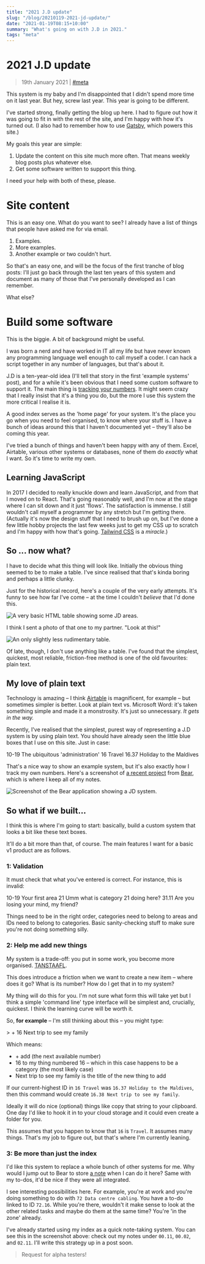 ```yaml
---
title: "2021 J.D update"
slug: "/blog/20210119-2021-jd-update/"
date: "2021-01-19T08:15+10:00"
summary: "What's going on with J.D in 2021."
tags: "meta"
---
```



# 2021 J.D update

> 19th January 2021 | [#meta](/blog/tags/meta/)

This system is my baby and I'm disappointed that I didn't spend more time on it last year. But hey, screw last year. This year is going to be different.

I've started strong, finally getting the blog up here. I had to figure out how it was going to fit in with the rest of the site, and I'm happy with how it's turned out. (I also had to remember how to use [Gatsby](https://gatsbyjs.com), which powers this site.)

My goals this year are simple:

1. Update the content on this site much more often. That means weekly blog posts plus whatever else.
2. Get some software written to support this thing.

I need your help with both of these, please.

# Site content

This is an easy one. What do you want to see? I already have a list of things that people have asked me for via email.

1. Examples.
2. More examples.
3. Another example or two couldn't hurt.

So that's an easy one, and will be the focus of the first tranche of blog posts: I'll just go back through the last ten years of this system and document as many of those that I've personally developed as I can remember.

What else?

# Build some software

This is the biggie. A bit of background might be useful.

I was born a nerd and have worked in IT all my life but have never known any programming language well enough to call myself a coder. I can hack a script together in any number of languages, but that's about it.

J.D is a ten-year-old idea (I'll tell that story in the first 'example systems' post), and for a while it's been obvious that I need some custom software to support it. The main thing is [tracking your numbers](/concepts/tracking-your-numbers/). It might seem crazy that I really insist that it's a thing you do, but the more I use this system the more critical I realise it is.

A good index serves as the 'home page' for your system. It's the place you go when you need to feel organised, to know where your stuff is. I have a bunch of ideas around this that I haven't documented yet – they'll also be coming this year.

I've tried a bunch of things and haven't been happy with any of them. Excel, Airtable, various other systems or databases, none of them do _exactly_ what I want. So it's time to write my own.

## Learning JavaScript

In 2017 I decided to really knuckle down and learn JavaScript, and from that I moved on to React. That's going reasonably well, and I'm now at the stage where I can sit down and it just 'flows'. The satisfaction is immense. I still wouldn't call myself a programmer by any stretch but I'm getting there. (Actually it's now the design stuff that I need to brush up on, but I've done a few little hobby projects the last few weeks just to get my CSS up to scratch and I'm happy with how that's going. [Tailwind CSS](https://tailwindcss.com/) is a _miracle_.)

## So ... now what?

I have to decide what this thing will look like. Initially the obvious thing seemed to be to make a table. I've since realised that that's kinda boring and perhaps a little clunky.

Just for the historical record, here's a couple of the very early attempts. It's funny to see how far I've come – at the time I couldn't _believe_ that I'd done this.

<Image
	src={raw_html_1}
	alt="A very basic HTML table showing some JD areas."
	caption="A very early attempt: probably early 2018?"
/>

I think I sent a photo of that one to my partner. "Look at this!"

<Image
	src={very_basic_table}
	alt="An only slightly less rudimentary table."
	caption="Progression: later in 2018, I think"
/>

Of late, though, I don't use anything like a table. I've found that the simplest, quickest, most reliable, friction-free method is one of the old favourites: plain text.

## My love of plain text

Technology is amazing – I think [Airtable](https://airtable.com) is magnificent, for example – but sometimes simpler is better. Look at plain text vs. Microsoft Word: it's taken something simple and made it a monstrosity. It's just so unnecessary. _It gets in the way._

Recently, I've realised that the simplest, purest way of representing a J.D system is by using plain text. You should have already seen the little blue boxes that I use on this site. Just in case:

<ACIDbox>
	<Area>10-19 The ubiquitous 'administration'</Area>
	<Category>16 Travel</Category>
	<ID>16.37 Holiday to the Maldives</ID>
</ACIDbox>

That's a nice way to show an example system, but it's also exactly how I track my own numbers. Here's a screenshot of [a recent project](/blog/20210117-setting-up-a-new-project/) from [Bear](https://bear.app), which is where I keep all of my notes.

<Image
	src={bear_screenshot}
	alt="Screenshot of the Bear application showing a JD system."
	caption="Text: simple, clean, quick"
/>

## So what if we built...

I think this is where I'm going to start: basically, build a custom system that looks a bit like these text boxes.

It'll do a bit more than that, of course. The main features I want for a basic v1 product are as follows.

### 1: Validation

It must check that what you've entered is correct. For instance, this is invalid:

<ACIDbox>
	<Area>10-19 Your first area</Area>
	<Category>21 Umm what is category 21 doing here?</Category>
	<ID>31.11 Are you losing your mind, my friend?</ID>
</ACIDbox>

Things need to be in the right order, categories need to belong to areas and IDs need to belong to categories. Basic sanity-checking stuff to make sure you're not doing something silly.

### 2: Help me add new things

My system is a trade-off: you put in some work, you become more organised. [TANSTAAFL](http://www.technovelgy.com/ct/content.asp?Bnum=735).

This does introduce a friction when we want to create a new item – where does it go? What is its number? How do I get that in to my system?

My thing will do this for you. I'm not sure what form this will take yet but I think a simple 'command line' type interface will be simplest and, crucially, quickest. I think the learning curve will be worth it.

So, **for example** – I'm still thinking about this – you might type:

<div className="my-2 py-2 px-4 bg-yellow-50 border-yellow-700 border-2 rounded-sm font-jdmono inline-block">
	<span className="font-bold">&gt; </span>
	<span className="underline">+ 16 Next trip to see my family</span>
</div>

Which means:

- <span className="px-1 mr-2 whitespace-pre border border-yellow-700 rounded-sm bg-yellow-50 font-jdmono">
  	+
  </span>
  add (the next available number)
- <span className="px-1 mr-2 whitespace-pre border border-yellow-700 rounded-sm bg-yellow-50 font-jdmono">
  	16
  </span>
  to my thing numbered 16 – which in this case happens to be a category (the most
  likely case)
- <span className="px-1 mr-2 whitespace-pre border border-yellow-700 rounded-sm bg-yellow-50 font-jdmono">
  	Next trip to see my family
  </span>
  is the title of the new thing to add

If our current-highest ID in `16 Travel` was `16.37 Holiday to the Maldives`, then this command would create `16.38 Next trip to see my family`.

Ideally it will do nice (optional) things like copy that string to your clipboard. One day I'd like to hook it in to your cloud storage and it could even create a folder for you.

This assumes that you happen to know that `16` is `Travel`. It assumes many things. That's my job to figure out, but that's where I'm currently leaning.

### 3: Be more than just the index

I'd like this system to replace a whole bunch of other systems for me. Why would I jump out to Bear to store [a note](/concepts/keeping-notes/) when I can do it here? Same with my to-dos, it'd be nice if they were all integrated.

I see interesting possibilities here. For example, you're at work and you're doing something to do with `72 Data centre cabling`. You have a to-do linked to ID `72.16`. While you're there, wouldn't it make sense to look at the other related tasks and maybe do them at the same time? You're 'in the zone' already.

I've already started using my index as a quick note-taking system. You can see this in the screenshot above: check out my notes under `00.11`, `00.02`, and `02.11`. I'll write this strategy up in a post soon.

> Request for alpha testers!
